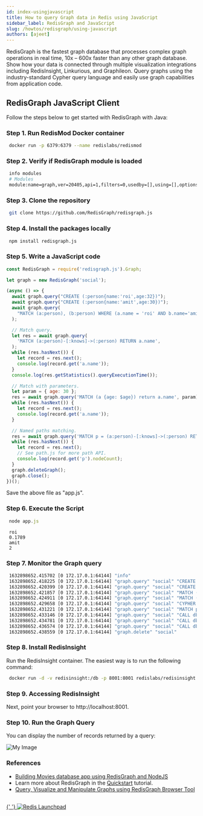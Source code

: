 ```yaml
---
id: index-usingjavascript
title: How to query Graph data in Redis using JavaScript
sidebar_label: RedisGraph and JavaScript
slug: /howtos/redisgraph/using-javascript
authors: [ajeet]
---
```


RedisGraph is the fastest graph database that processes complex graph operations in real time, 10x – 600x faster than any other graph database. Show how your data is connected through multiple visualization integrations including RedisInsight, Linkurious, and Graphileon. Query graphs using the industry-standard Cypher query language and easily use graph capabilities from application code.

## RedisGraph JavaScript Client

Follow the steps below to get started with RedisGraph with Java:

### Step 1. Run RedisMod Docker container

```bash
 docker run -p 6379:6379 --name redislabs/redismod
```

### Step 2. Verify if RedisGraph module is loaded

```bash
 info modules
 # Modules
 module:name=graph,ver=20405,api=1,filters=0,usedby=[],using=[],options=[]
```

### Step 3. Clone the repository

```bash
 git clone https://github.com/RedisGraph/redisgraph.js
```

### Step 4. Install the packages locally

```bash
 npm install redisgraph.js
```

### Step 5. Write a JavaScript code

```javascript
const RedisGraph = require('redisgraph.js').Graph;

let graph = new RedisGraph('social');

(async () => {
  await graph.query("CREATE (:person{name:'roi',age:32})");
  await graph.query("CREATE (:person{name:'amit',age:30})");
  await graph.query(
    "MATCH (a:person), (b:person) WHERE (a.name = 'roi' AND b.name='amit') CREATE (a)-[:knows]->(b)",
  );

  // Match query.
  let res = await graph.query(
    'MATCH (a:person)-[:knows]->(:person) RETURN a.name',
  );
  while (res.hasNext()) {
    let record = res.next();
    console.log(record.get('a.name'));
  }
  console.log(res.getStatistics().queryExecutionTime());

  // Match with parameters.
  let param = { age: 30 };
  res = await graph.query('MATCH (a {age: $age}) return a.name', param);
  while (res.hasNext()) {
    let record = res.next();
    console.log(record.get('a.name'));
  }

  // Named paths matching.
  res = await graph.query('MATCH p = (a:person)-[:knows]->(:person) RETURN p');
  while (res.hasNext()) {
    let record = res.next();
    // See path.js for more path API.
    console.log(record.get('p').nodeCount);
  }
  graph.deleteGraph();
  graph.close();
})();
```

Save the above file as "app.js".

### Step 6. Execute the Script

```javascript
 node app.js
```

```
 roi
 0.1789
 amit
 2
```

### Step 7. Monitor the Graph query

```bash
 1632898652.415702 [0 172.17.0.1:64144] "info"
 1632898652.418225 [0 172.17.0.1:64144] "graph.query" "social" "CREATE (:person{name:'roi',age:32})" "--compact"
 1632898652.420399 [0 172.17.0.1:64144] "graph.query" "social" "CREATE (:person{name:'amit',age:30})" "--compact"
 1632898652.421857 [0 172.17.0.1:64144] "graph.query" "social" "MATCH (a:person), (b:person) WHERE (a.name = 'roi' AND b.name='amit') CREATE (a)-[:knows]->(b)" "--compact"
 1632898652.424911 [0 172.17.0.1:64144] "graph.query" "social" "MATCH (a:person)-[:knows]->(:person) RETURN a.name" "--compact"
 1632898652.429658 [0 172.17.0.1:64144] "graph.query" "social" "CYPHER age=30  MATCH (a {age: $age}) return a.name" "--compact"
 1632898652.431221 [0 172.17.0.1:64144] "graph.query" "social" "MATCH p = (a:person)-[:knows]->(:person) RETURN p" "--compact"
 1632898652.433146 [0 172.17.0.1:64144] "graph.query" "social" "CALL db.labels()" "--compact"
 1632898652.434781 [0 172.17.0.1:64144] "graph.query" "social" "CALL db.propertyKeys()" "--compact"
 1632898652.436574 [0 172.17.0.1:64144] "graph.query" "social" "CALL db.relationshipTypes()" "--compact"
 1632898652.438559 [0 172.17.0.1:64144] "graph.delete" "social"
```

### Step 8. Install RedisInsight

Run the RedisInsight container. The easiest way is to run the following command:

```bash
 docker run -d -v redisinsight:/db -p 8001:8001 redislabs/redisinsight:latest
```

### Step 9. Accessing RedisInsight

Next, point your browser to http://localhost:8001.

### Step 10. Run the Graph Query

You can display the number of records returned by a query:

![My Image](redisgraph_ioredisgraph_java.png)

### References

- [Building Movies database app using RedisGraph and NodeJS](/howtos/redisgraphmovies/)
- Learn more about RedisGraph in the [Quickstart](https://oss.redis.com/redisgraph/) tutorial.
- [Query, Visualize and Manipulate Graphs using RedisGraph Browser Tool](/explore/redisinsight/redisgraph)

##

<div>
  <a
    href="https://launchpad.redis.com"
    target="_blank"
    rel="noopener"
    className="link">
    {' '}
    <img
      src="/img/launchpad.png"
      className="thumb"
      loading="lazy"
      alt="Redis Launchpad"
    />
  </a>
</div>
